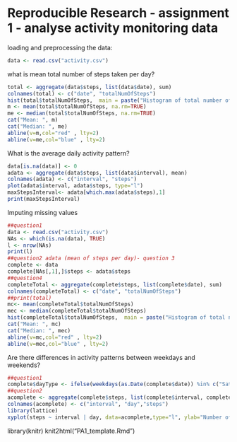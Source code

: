 Reproducible Research - assignment 1 - analyse activity monitoring data
========================================================
loading and preprocessing the data:
```r
data <- read.csv("activity.csv")
```
what is mean total number of steps taken per day?
```r
total <- aggregate(data$steps, list(data$date), sum)
colnames(total) <- c("date", "totalNumOfSteps")
hist(total$totalNumOfSteps,  main = paste("Histogram of total number of steps taken each day"), xlab= "total number of steps taken each day", border="black", col="gray")
m <- mean(total$totalNumOfSteps, na.rm=TRUE)
me <- median(total$totalNumOfSteps, na.rm=TRUE)
cat("Mean: ", m)
cat("Median: ", me)
abline(v=m,col="red" , lty=2)
abline(v=me,col="blue" , lty=2)
```
What is the average daily activity pattern?
```r
data[is.na(data)] <- 0
adata <- aggregate(data$steps, list(data$interval), mean)
colnames(adata) <- c("interval", "steps")
plot(adata$interval, adata$steps, type="l")
maxStepsInterval<- adata[which.max(adata$steps),1]
print(maxStepsInterval)
```
Imputing missing values
```r
##question1
data <- read.csv("activity.csv")
NAs <- which(is.na(data), TRUE)
l <- nrow(NAs)
print(l)
##question2 adata (mean of steps per day)- question 3
complete <- data
complete[NAs[,1],]$steps <- adata$steps
##question4
completeTotal <- aggregate(complete$steps, list(complete$date), sum)
colnames(completeTotal) <- c("date", "totalNumOfSteps")
##print(total)
mc<- mean(completeTotal$totalNumOfSteps)
mec <- median(completeTotal$totalNumOfSteps)
hist(completeTotal$totalNumOfSteps,  main = paste("Histogram of total number of steps taken each day"), xlab= "total number of steps taken each day", border="black", col="gray")
cat("Mean: ", mc)
cat("Median: ", mec)
abline(v=mc,col="red" , lty=2)
abline(v=mec,col="blue" , lty=2)
```
Are there differences in activity patterns between weekdays and weekends?
```r
##question1
complete$dayType <- ifelse(weekdays(as.Date(complete$date)) %in% c("Saturday", "Sunday"),"weekend", "weekday")
##question2
acomplete <- aggregate(complete$steps, list(complete$interval, complete$dayType), mean)
colnames(acomplete) <- c("interval", "day","steps")
library(lattice)
xyplot(steps ~ interval | day, data=acomplete,type="l", ylab="Number of steps", layout=c(1, 2))
```

library(knitr)
knit2html("PA1_template.Rmd")



